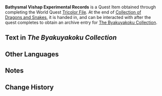 {{Item Infobox
|id           = 100930
|image        = Item Enkanomiya Book Slate.png
|type         = Quest Items
|description  = Experimental Records of the Bathysmal Vishaps. No vishaps were killed in the writing of these records.
|source1      = Complete [[Tricolor File]]
}}
'''Bathysmal Vishap Experimental Records''' is a Quest Item obtained through completing the World Quest [[Tricolor File]]. At the end of [[Collection of Dragons and Snakes]], it is handed in, and can be interacted with after the quest completes to obtain an archive entry for [[The Byakuyakoku Collection]].

==Text in ''The Byakuyakoku Collection''==
{{Transclude|The Byakuyakoku Collection|Vol. 4}}

==Other Languages==
{{Other Languages
|en      = Bathysmal Vishap Experimental Records
|zhs     = 深海龙蜥实验记录
|zhs_rm  = Shēnhǎi Lóngxī Shíyàn Jìlù
|zht     = 深海龍蜥實驗紀錄
|zht_rm  = Shēnhǎi Lóngxī Shíyàn Jìlù
|zh_tl   = Bathysmal Vishap Experiment Record
|ja      = アビサルヴィシャップの実験記録
|ja_rm   = Abisaru Vishappu no Jikken Kiroku
|ja_tl   = Abyssal Vishap Experiment Record
|ko      = 심해 용 도마뱀 실험 기록
|ko_rm   = 
|ko_tl   = 
|es      = Experimentos con los Dragartos de las Profundidades
|es_tl   = Experiments With the Dragards of the Depths
|es_note = ''Dragarto'' is a portmanteau of {{Lang|mini=1|es=''dragón''|es_tl=dragon}} and {{Lang|mini=1|es=''lagarto''|es_tl=lizard.}}
|fr      = Rapport d'expériences sur les Élémentosaures abyssaux
|fr_tl   = Experiment Report about Abyssal Elementosauruses
|ru      = Протокол испытаний вишапов глубин
|ru_tl   = 
|th      = บันทึกการทดลอง Bathysmal Vishap
|th_rm   = 
|th_tl   = 
|vi      = Ghi Chép Thí Nghiệm Rồng Biển Sâu
|vi_tl   = 
|de      = Aufzeichnungen zu Experimenten mit Tiefsee-Drachenechsen
|de_tl   = Records of Experiments with Bathysmal Vishaps
|id      = Catatan Eksperimen Bathysmal Vishap
|id_tl   = Bathysmal Vishap Experiment Records
|pt      = Registro de Experimentos do Dragarto das Profundezas
|pt_tl   = 
}}

==Notes==
{{Reflist|note=1}}

==Change History==
{{Change History|2.4}}